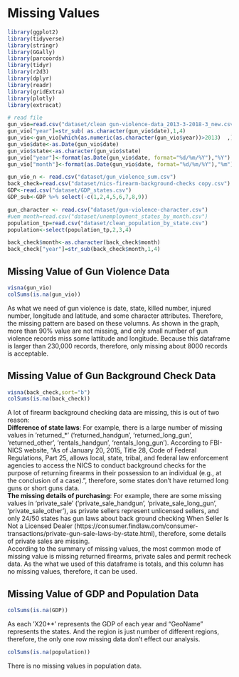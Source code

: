 # Missing Values

```r
library(ggplot2)
library(tidyverse)
library(stringr)
library(GGally)
library(parcoords)
library(tidyr)
library(r2d3)
library(dplyr)
library(readr)
library(gridExtra)
library(plotly)
library(extracat)
```

```r
# read file
gun_vio=read.csv("dataset/clean gun-violence-data_2013-3-2018-3_new.csv")
gun_vio["year"]=str_sub( as.character(gun_vio$date),1,4)
gun_vio<-gun_vio[which(as.numeric(as.character(gun_vio$year))>2013)  ,]
gun_vio$date<-as.Date(gun_vio$date)
gun_vio$state<-as.character(gun_vio$state)
gun_vio["year"]<-format(as.Date(gun_vio$date, format="%d/%m/%Y"),"%Y")
gun_vio["month"]<-format(as.Date(gun_vio$date, format="%d/%m/%Y"),"%m")

gun_vio_n <- read.csv("dataset/gun_violence_sum.csv")
back_check=read.csv("dataset/nics-firearm-background-checks copy.csv")
GDP<-read.csv("dataset/GDP_states.csv")
GDP_sub<-GDP %>% select(-c(1,2,4,5,6,7,8,9))

gun_character <- read.csv("dataset/gun-violence-character.csv")
#uem_month=read.csv("dataset/unemployment_states_by_month.csv")
population_tp=read.csv("dataset/clean_population_by_state.csv")
population<-select(population_tp,2,3,4)

back_check$month<-as.character(back_check$month)
back_check["year"]=str_sub(back_check$month,1,4)
```


## Missing Value of Gun Violence Data  
```r
visna(gun_vio)
colSums(is.na(gun_vio))
```
As what we need of gun violence is date, state, killed number, injured number, longitude and latitude, and some character attributes. Therefore, the missing pattern are based on these volumns. As shown in the graph, more than 90% value are not missing, and only small number of gun violence records miss some lattitude and longitude. Because this dataframe is larger than 230,000 records, therefore, only missing about 8000 records is acceptable.  

## Missing Value of Gun Background Check Data  
```r
visna(back_check,sort="b")
colSums(is.na(back_check))
```

A lot of firearm background checking data are missing, this is out of two reason:  
**Difference of state laws**: For example, there is a large number of missing values in 'returned_*' ('returned_handgun', 'returned_long_gun', 'returned_other', 'rentals_handgun', 'rentals_long_gun'). According to FBI-NICS website, "As of January 20, 2015, Title 28, Code of Federal Regulations, Part 25, allows local, state, tribal, and federal law enforcement agencies to access the NICS to conduct background checks for the purpose of returning firearms in their possession to an individual (e.g., at the conclusion of a case). ", therefore, some states don't have returned long guns or short guns data.  
**The missing details of purchasing**: For example, there are some missing values in 'private_sale' ('private_sale_handgun', 'private_sale_long_gun', 'private_sale_other'), as private sellers represent unlicensed sellers, and only 24/50 states has gun laws about back ground checking When Seller Is Not a Licensed Dealer (https://consumer.findlaw.com/consumer-transactions/private-gun-sale-laws-by-state.html), therefore, some details of private sales are missing.  
According to the summary of missing values, the most common mode of missing value is missing returned firearms, private sales and permit recheck data. As the what we used of this dataframe is totals, and this column has no missing values, therefore, it can be used.  

## Missing Value of GDP and Population Data  
```r
colSums(is.na(GDP))
```
As each 'X20**' represents the GDP of each year and "GeoName" represents the states. And the region is just number of different regions, therefore, the only one row missing data don't effect our analysis.  

```r
colSums(is.na(population))
```
There is no missing values in population data.  